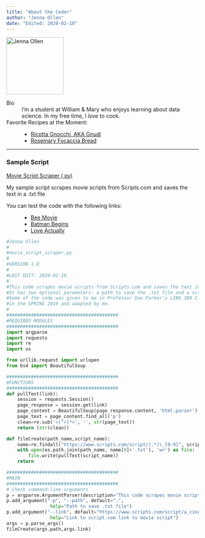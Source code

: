 ```yaml
---
title: "About the Coder"
author: "Jenna Ollen"
date: "Edited: 2020-02-10"
---
```

![](https://www.thesprucepets.com/thmb/Mn97CATmMX-N5qkl1aHC0ZbWhu8=/960x0/filters:no_upscale():max_bytes(150000):strip_icc()/19933184_104417643500613_5541725731421159424_n-5ba0548546e0fb0050edecc0.jpg 'Jenna Ollen'){width=150 height=150}

Bio
:   I'm a student at William & Mary who enjoys learning about data science. In my free time, I *love* to cook.

Favorite Recipes at the Moment:
:   * [Ricotta Gnocchi, AKA Gnudi](https://www.gimmesomeoven.com/ricotta-gnocchi/)
    * [Rosemary Focaccia Bread](https://www.gimmesomeoven.com/rosemary-focaccia-bread/)

***

### Sample Script 

[Movie Script Scraper (.py)](scripts/movie_script_scraper.py)

My sample script scrapes movie scripts from Scripts.com and saves the text in a .txt file

You can test the code with the following links:
:   * [Bee Movie](https://www.scripts.com/script/bee_movie_313)
    * [Batman Begins](https://www.scripts.com/script/batman_begins_3660)
    * [Love Actually](https://www.scripts.com/script/love_actually_12900)

```python
#Jenna Ollen
#
#movie_script_scraper.py
#
#VERSION 1.0
#
#LAST EDIT: 2020-02-10
#
#This code scrapes movie scripts from Scripts.com and saves the text in a .txt file.
#It has two optional parameters: a path to save the .txt file and a scripts.com link.
#Some of the code was given to me in Professor Dan Parker's LING 380 Class
#in the SPRING 2019 and adapted by me.
#
#########################################
#REQUIRED MODULES
#########################################
import argparse
import requests
import re
import os

from urllib.request import urlopen
from bs4 import BeautifulSoup

#########################################
#FUNCTIONS
#########################################
def pullText(link):
    session = requests.Session()
    page_response = session.get(link)
    page_content = BeautifulSoup(page_response.content, 'html.parser')
    page_text = page_content.find_all('p')
    clean=re.sub('<[^>]*>', '', str(page_text))
    return (str(clean))

def fileCreate(path_name,script_name):
    name=re.findall("https://www.scripts.com/script/(.*)\_[0-9]", script_name)
    with open(os.path.join(path_name, name[0]+'.txt'), 'w+') as file:
        file.write(pullText(script_name))
    return

#########################################
#MAIN
#########################################
# Check command-line arguments
p = argparse.ArgumentParser(description="This code scrapes movie scripts from Scripts.com and saves the text in a .txt file." )
p.add_argument("-p", "--path", default=".",
                help="Path to save .txt file")
p.add_argument("--link", default="https://www.scripts.com/script/a_cinderella_story_5578",
                help="Link to script.com link to movie script")
args = p.parse_args()
fileCreate(args.path,args.link)

```